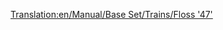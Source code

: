 [[Translation:en/Manual/Base Set/Trains/Floss '47']]
{{es/Manual/Base Set/Trains/Trenes|Imagen=[[File:en/Manual/Base Set/Trains/Floss47.png]]
|Nombre=Floss "47"
|Precio=42.186 € (21.093 £)
|Velocidad=160 km/h (100 mph)
|Peso=112 t
|Potencia=2.580 CV (1.924 kW)
|Coste-anual=4.264 € (2.132 £)
|Diseño=1962
|Duración=22
|Capacidad=--
|Descripción=Todavía no hay una descripción disponible sobre esta máquina de tren. Si usted sabe algo acerca de este tren, no dude en editar esta página y añadirla.
|Vida-real=[https://www.wikipedia.org/wiki/British Rail Class 47 British Rail Class 47]
}}